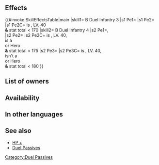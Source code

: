 {{Passive
|name=B Duel Infantry
|type=A
|exclusive=0
|1required=-
|1name=B Duel Infantry 1
|1tagid=SID_青の死闘・歩行1
|1promotionRarity=4
|1promotionTier=1
|1effect=Grants HP+3. If unit is 5★ and level 40 and unit's stats total less than 160, treats unit's stats as 160 in modes like Arena. (Higher-scoring opponents will appear. Stat total calculation excludes any values added by merges and skills.)
|1cost=70
|2name=B Duel Infantry 2
|2tagid=SID_青の死闘・歩行2
|2promotionRarity=5
|2promotionTier=1
|2effect=Grants HP+4. If unit is 5★ and level 40 and unit's stats total less than 165, treats unit's stats as 165 in modes like Arena. (Higher-scoring opponents will appear. Stat total calculation excludes any values added by merges and skills.)
|2cost=150
|3name=B Duel Infantry 3
|3tagid=SID_青の死闘・歩行3
|3effect=Grants HP+5. If unit is 5★ and level 40 and unit's stats total less than 170, treats unit's stats as 170 in modes like Arena. (Higher-scoring opponents will appear. Stat total calculation excludes any values added by merges and skills.)
|3cost=300
|4name=B Duel Infantry 4
|4tagid=SID_青の死闘・歩行4
|4effect=Grants HP+5, Atk/Spd/Def/Res+2. If unit is 5★, level 40, a Legendary Hero or a Mythic Hero, and unit's stats total less than 175, treats unit's stats as 175 in modes like Arena. If unit is 5★, level 40, not a Legendary Hero or Mythic Hero, and unit's stats total less than 180, treats unit's stats as 180 in modes like Arena. (Higher-scoring opponents will appear. Stat total calculation excludes any values added by merges and skills.)
|4cost=300
|statModifiers1=3,0,0,0,0
|statModifiers2=4,0,0,0,0
|statModifiers3=5,0,0,0,0
|statModifiers4=5,2,2,2,2
|canUseMove=Infantry
|canUseWeapon={{WeaponList|Blue}}
|properties=random_owner
}}
==Effects==
{{#invoke:SkillEffectsTable|main
|skill1={{Si|B Duel Infantry 3}} B Duel Infantry 3
|s1 Pe1={{Eft|Stat Boosts|HP|5}}
|s1 Pe2={{Eft|Duel|170}}
|s1 Pe2C={{Tgt|Unit}} is {{Rarity|5}}, LV. 40<br>'''&''' stat total < 170
|skill2={{Si|B Duel Infantry 4}} B Duel Infantry 4
|s2 Pe1={{Eft|Stat Boosts|HP|5}},<br>{{Eft|Stat Boosts|Atk/Spd/Def/Res|2}}
|s2 Pe2={{Eft|Duel|175}}
|s2 Pe2C={{Tgt|Unit}} is {{Rarity|5}}, LV. 40,<br>is a {{Utt|Legendary}}<br> or {{Utt|Mythic}} Hero<br>'''&''' stat total < 175
|s2 Pe3={{Eft|Duel|180}}
|s2 Pe3C={{Tgt|Unit}} is {{Rarity|5}}, LV. 40,<br>isn't a {{Utt|Legendary}}<br> or {{Utt|Mythic}} Hero<br>'''&''' stat total < 180
}}

==List of owners==
{{Skill Hero List}}
==Availability==
{{PassiveFocusList}}
{{PassiveDistributionList}}
{{PassiveCombatManualList}}
==In other languages==
{{OtherLanguages
|japanese=青の死闘・歩行
|german=B Duell-Inf.
|spanishEU=Lid pedestre A
|spanishLA=Lid pedestre A
|french=Duel infant. (B)
|italian=Sfida fanteria B
|chineseTW=青色死鬥・步行
|portuguese=Duelo infan. A
}}
==See also==
* [[HP +]]
* [[Duel Passives]]
{{Passives Navbox|A}}
[[Category:Duel Passives]]